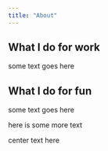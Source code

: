```yaml
---
title: "About"
---
```


## What I do for work

<p class="title">some text goes here<p>

## What I do for fun

<p class = "gray-text center-text">some text goes here<p>

[here is some more text]{.gray-text}

::: {.center-text}
center text here
:::